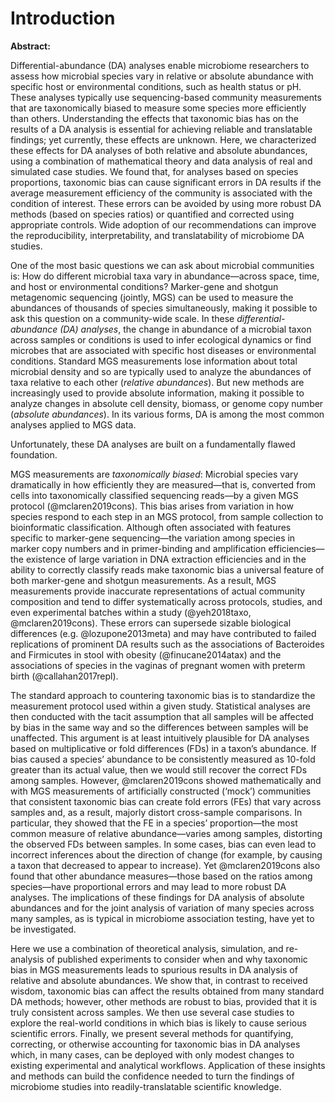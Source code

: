 # Introduction {#introduction}

::: {#abstract .rmdnote}

**Abstract:**

Differential-abundance (DA) analyses enable microbiome researchers to assess how microbial species vary in relative or absolute abundance with specific host or environmental conditions, such as health status or pH.
These analyses typically use sequencing-based community measurements that are taxonomically biased to measure some species more efficiently than others.
Understanding the effects that taxonomic bias has on the results of a DA analysis is essential for achieving reliable and translatable findings; yet currently, these effects are unknown.
Here, we characterized these effects for DA analyses of both relative and absolute abundances, using a combination of mathematical theory and data analysis of real and simulated case studies.
We found that, for analyses based on species proportions, taxonomic bias can cause significant errors in DA results if the average measurement efficiency of the community is associated with the condition of interest.
These errors can be avoided by using more robust DA methods (based on species ratios) or quantified and corrected using appropriate controls.
Wide adoption of our recommendations can improve the reproducibility, interpretability, and translatability of microbiome DA studies.

:::

<!-- First paragraph: DA analysis -->
One of the most basic questions we can ask about microbial communities is: How do different microbial taxa vary in abundance—across space, time, and host or environmental conditions?
Marker-gene and shotgun metagenomic sequencing (jointly, MGS) can be used to measure the abundances of thousands of species simultaneously, making it possible to ask this question on a community-wide scale.
In these _differential-abundance (DA) analyses_, the change in abundance of a microbial taxon across samples or conditions is used to infer ecological dynamics or find microbes that are associated with specific host diseases or environmental conditions.
Standard MGS measurements lose information about total microbial density and so are typically used to analyze the abundances of taxa relative to each other (_relative abundances_).
But new methods are increasingly used to provide absolute information, making it possible to analyze changes in absolute cell density, biomass, or genome copy number (_absolute abundances_).
In its various forms, DA is among the most common analyses applied to MGS data.

Unfortunately, these DA analyses are built on a fundamentally flawed foundation.

<!-- P: Taxonomic bias -->
MGS measurements are _taxonomically biased_: Microbial species vary dramatically in how efficiently they are measured—that is, converted from cells into taxonomically classified sequencing reads—by a given MGS protocol (@mclaren2019cons).
This bias arises from variation in how species respond to each step in an MGS protocol, from sample collection to bioinformatic classification.
Although often associated with features specific to marker-gene sequencing—the variation among species in marker copy numbers and in primer-binding and amplification efficiencies—the existence of large variation in DNA extraction efficiencies and in the ability to correctly classify reads make taxonomic bias a universal feature of both marker-gene and shotgun measurements.
As a result, MGS measurements provide inaccurate representations of actual community composition and tend to differ systematically across protocols, studies, and even experimental batches within a study (@yeh2018taxo, @mclaren2019cons).
These errors can supersede sizable biological differences (e.g. @lozupone2013meta) and may have contributed to failed replications of prominent DA results such as the associations of Bacteroides and Firmicutes in stool with obesity (@finucane2014atax) and the associations of species in the vaginas of pregnant women with preterm birth (@callahan2017repl).

<!-- P: Taxonomic bias and DA -->
The standard approach to countering taxonomic bias is to standardize the measurement protocol used within a given study.
Statistical analyses are then conducted with the tacit assumption that all samples will be affected by bias in the same way and so the differences between samples will be unaffected.
This argument is at least intuitively plausible for DA analyses based on multiplicative or fold differences (FDs) in a taxon's abundance.
If bias caused a species' abundance to be consistently measured as 10-fold greater than its actual value, then we would still recover the correct FDs among samples.
<!-- (@kevorkian2018esti, @lloyd2020evid). -->
However, @mclaren2019cons showed mathematically and with MGS measurements of artificially constructed ('mock') communities that consistent taxonomic bias can create fold errors (FEs) that vary across samples and, as a result, majorly distort cross-sample comparisons.
In particular, they showed that the FE in a species' proportion---the most common measure of relative abundance---varies among samples, distorting the observed FDs between samples.
In some cases, bias can even lead to incorrect inferences about the direction of change (for example, by causing a taxon that decreased to appear to increase).
Yet @mclaren2019cons also found that other abundance measures---those based on the ratios among species---have proportional errors and may lead to more robust DA analyses.
The implications of these findings for DA analysis of absolute abundances and for the joint analysis of variation of many species across many samples, as is typical in microbiome association testing, have yet to be investigated.

<!-- P: Objective and summary of the present article -->

Here we use a combination of theoretical analysis, simulation, and re-analysis of published experiments to consider when and why taxonomic bias in MGS measurements leads to spurious results in DA analysis of relative and absolute abundances.
We show that, in contrast to received wisdom, taxonomic bias can affect the results obtained from many standard DA methods; however, other methods are robust to bias, provided that it is truly consistent across samples.
We then use several case studies to explore the real-world conditions in which bias is likely to cause serious scientific errors.
Finally, we present several methods for quantifying, correcting, or otherwise accounting for taxonomic bias in DA analyses which, in many cases, can be deployed with only modest changes to existing experimental and analytical workflows.
Application of these insights and methods can build the confidence needed to turn the findings of microbiome studies into readily-translatable scientific knowledge.
